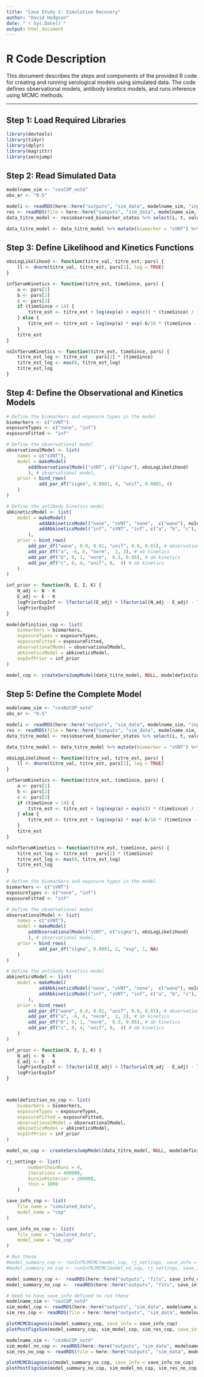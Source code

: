 ```yaml
---
title: "Case Study 1: Simulation Recovery"
author: "David Hodgson"
date: "`r Sys.Date()`"
output: html_document
---
```



# R Code Description

This document describes the steps and components of the provided R code for creating and running serological models using simulated data. The code defines observational models, antibody kinetics models, and runs inference using MCMC methods.

---

## Step 1: Load Required Libraries
```r

library(devtools)
library(tidyr)
library(dplyr)
library(magrittr)
library(serojump)

```

## Step 2: Read Simulated Data

```r

modelname_sim <- "cesCOP_notd"
obs_er <- "0.5"

modeli <- readRDS(here::here("outputs", "sim_data", modelname_sim, "inputs.RDS"))
res <- readRDS(file = here::here("outputs", "sim_data", modelname_sim, paste0("sim_data_", obs_er, ".rds")))
data_titre_model <- res$observed_biomarker_states %>% select(i, t, value) %>% rename(id = i, time = t, titre = value) 

data_titre_model <- data_titre_model %>% mutate(biomarker = "sVNT") %>% as.data.frame %>% rename(sVNT = titre)


```

## Step 3: Define Likelihood and Kinetics Functions

```r

obsLogLikelihood <- function(titre_val, titre_est, pars) {
    ll <- dnorm(titre_val, titre_est, pars[1], log = TRUE)
}

infSerumKinetics <- function(titre_est, timeSince, pars) {
    a <- pars[1]
    b <- pars[2]
    c <- pars[3]
    if (timeSince < 14) {
        titre_est <- titre_est + log(exp(a) + exp(c)) * (timeSince) / 14;
    } else {
        titre_est <- titre_est + log(exp(a) * exp(-b/10 * (timeSince - 14)) + exp(c));
    }
    titre_est
}

noInfSerumKinetics <- function(titre_est, timeSince, pars) {
    titre_est_log <- titre_est - pars[1] * (timeSince)
    titre_est_log <- max(0, titre_est_log)
    titre_est_log
}

```

## Step 4: Define the Observational and Kinetics Models

```r


# Define the biomarkers and exposure types in the model
biomarkers <- c("sVNT")
exposureTypes <- c("none", "inf")
exposureFitted <- "inf"

# Define the observational model
observationalModel <- list(
    names = c("sVNT"),
    model = makeModel(
        addObservationalModel("sVNT", c("sigma"), obsLogLikelihood)
        ), # observational model,
    prior = bind_rows(
            add_par_df("sigma", 0.0001, 4, "unif", 0.0001, 4)
    )
)

# Define the antibody kinetics model
abkineticsModel <- list(
    model = makeModel(
            addAbkineticsModel("none", "sVNT", "none",  c("wane"), noInfSerumKinetics),
            addAbkineticsModel("inf", "sVNT", "inf", c("a", "b", "c"), infSerumKinetics)
        ),
    prior = bind_rows(
        add_par_df("wane", 0.0, 0.01, "unif", 0.0, 0.01), # observational model
        add_par_df("a", -6, 6, "norm",  2, 2), # ab kinetics
        add_par_df("b", 0, 1, "norm",  0.3, 0.05), # ab kinetics
        add_par_df("c", 0, 4, "unif", 0,  4) # ab kinetics 
    )
)

inf_prior <- function(N, E, I, K) {
    N_adj <- N - K
    E_adj <- E - K 
    logPriorExpInf <- lfactorial(E_adj) + lfactorial(N_adj - E_adj) - lfactorial(N_adj ) 
    logPriorExpInf
}

modeldefinition_cop <- list(
    biomarkers = biomarkers,
    exposureTypes = exposureTypes,
    exposureFitted = exposureFitted,
    observationalModel = observationalModel,
    abkineticsModel = abkineticsModel,
    expInfPrior = inf_prior
)

model_cop <- createSeroJumpModel(data_titre_model, NULL, modeldefinition_cop)


```

## Step 5: Define the Complete Model


```r

modelname_sim <- "cesNoCOP_notd"
obs_er <- "0.5"

modeli <- readRDS(here::here("outputs", "sim_data", modelname_sim, "inputs.RDS"))
res <- readRDS(file = here::here("outputs", "sim_data", modelname_sim, paste0("sim_data_", obs_er, ".rds")))
data_titre_model <- res$observed_biomarker_states %>% select(i, t, value) %>% rename(id = i, time = t, titre = value) 

data_titre_model <- data_titre_model %>% mutate(biomarker = "sVNT") %>% as.data.frame %>% rename(sVNT = titre)


```

```r

obsLogLikelihood <- function(titre_val, titre_est, pars) {
    ll <- dnorm(titre_val, titre_est, pars[1], log = TRUE)
}

infSerumKinetics <- function(titre_est, timeSince, pars) {
    a <- pars[1]
    b <- pars[2]
    c <- pars[3]
    if (timeSince < 14) {
        titre_est <- titre_est + log(exp(a) + exp(c)) * (timeSince) / 14;
    } else {
        titre_est <- titre_est + log(exp(a) * exp(-b/10 * (timeSince - 14)) + exp(c));
    }
    titre_est
}

noInfSerumKinetics <- function(titre_est, timeSince, pars) {
    titre_est_log <- titre_est - pars[1] * (timeSince)
    titre_est_log <- max(0, titre_est_log)
    titre_est_log
}

```


```r


# Define the biomarkers and exposure types in the model
biomarkers <- c("sVNT")
exposureTypes <- c("none", "inf")
exposureFitted <- "inf"

# Define the observational model
observationalModel <- list(
    names = c("sVNT"),
    model = makeModel(
        addObservationalModel("sVNT", c("sigma"), obsLogLikelihood)
        ), # observational model,
    prior = bind_rows(
            add_par_df("sigma", 0.0001, 2, "exp", 1, NA)
    )
)

# Define the antibody kinetics model
abkineticsModel <- list(
    model = makeModel(
            addAbkineticsModel("none", "sVNT", "none",  c("wane"), noInfSerumKinetics),
            addAbkineticsModel("inf", "sVNT", "inf", c("a", "b", "c"), infSerumKinetics)
        ),
    prior = bind_rows(
        add_par_df("wane", 0.0, 0.01, "unif", 0.0, 0.01), # observational model
        add_par_df("a", -6, 6, "norm",  2, 2), # ab kinetics
        add_par_df("b", 0, 1, "norm",  0.3, 0.05), # ab kinetics
        add_par_df("c", 0, 4, "unif", 0,  4) # ab kinetics 
    )
)

inf_prior <- function(N, E, I, K) {
    N_adj <- N - K
    E_adj <- E - K 
    logPriorExpInf <- lfactorial(E_adj) + lfactorial(N_adj - E_adj) - lfactorial(N_adj ) 
    logPriorExpInf
}



modeldefinition_no_cop <- list(
    biomarkers = biomarkers,
    exposureTypes = exposureTypes,
    exposureFitted = exposureFitted,
    observationalModel = observationalModel,
    abkineticsModel = abkineticsModel,
    expInfPrior = inf_prior
)

model_no_cop <- createSeroJumpModel(data_titre_model, NULL, modeldefinition_no_cop)


```


```r

rj_settings <- list(
        numberChainRuns = 4, 
        iterations = 400000,
        burninPosterior = 200000,
        thin = 1000
    )

save_info_cop <- list(
    file_name = "simulated_data",
    model_name = "cop"
)

save_info_no_cop <- list(
    file_name = "simulated_data",
    model_name = "no_cop"
)

# Run these 
#model_summary_cop <- runInfRJMCMC(model_cop, rj_settings, save_info = save_info_cop)
#model_summary_no_cop <- runInfRJMCMC(model_no_cop, rj_settings, save_info = save_info_no_cop)

model_summary_cop <-  readRDS(here::here("outputs", "fits", save_info_cop$file_name, save_info_cop$model_name, paste0("model_summary.RDS")))
model_summary_no_cop <-  readRDS(here::here("outputs", "fits", save_info_no_cop$file_name, save_info_no_cop$model_name, paste0("model_summary.RDS")))

# Need to have save_info defined to run these
modelname_sim <- "cesCOP_notd"
sim_model_cop <- readRDS(here::here("outputs", "sim_data", modelname_sim, "inputs.RDS"))
sim_res_cop <- readRDS(file = here::here("outputs", "sim_data", modelname_sim, paste0("sim_data_", "0.5", ".rds")))

plotMCMCDiagnosis(model_summary_cop, save_info = save_info_cop)
plotPostFigsSim(model_summary_cop, sim_model_cop, sim_res_cop, save_info = save_info_cop)

modelname_sim <- "cesNoCOP_notd"
sim_model_no_cop <- readRDS(here::here("outputs", "sim_data", modelname_sim, "inputs.RDS"))
sim_res_no_cop <- readRDS(file = here::here("outputs", "sim_data", modelname_sim, paste0("sim_data_", "0.5", ".rds")))

plotMCMCDiagnosis(model_summary_no_cop, save_info = save_info_no_cop)
plotPostFigsSim(model_summary_no_cop, sim_model_no_cop, sim_res_no_cop, save_info = save_info_no_cop)

```